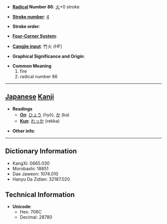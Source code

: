 * '''[[Wiktionary:Chinese radical index| Radical]] Number 86''': [[Wiktionary:Chinese radical index 火|火]]+0 stroke

* '''[[Wiktionary:Chinese total strokes index|Stroke number]]''': [[Wiktionary:Chinese total strokes index 4|4]]

* '''Stroke order''': 

* '''[[Wiktionary:Chinese four corner index|Four-Corner System]]''': 

* '''[[Wiktionary:Chinese Cangjie index|Cangjie input]]''': 竹火 (HF)

* '''Graphical Significance and Origin''': 

* '''Common Meaning'''
*#fire
*# radical number 86


----

== [[Japanese]] [[Kanji]] ==

* '''Readings'''
** '''[[On]]''': [[ひょう]] (hyō), [[か]] (ka)
** '''[[Kun]]''': [[れっか]] (rekka)

* '''Other info''':  

----

== Dictionary Information ==

* KangXi: 0665.030
* Morobashi: 18851
* Dae Jaweon: 1074.010
* Hanyu Da Zidian: 32187.020

== Technical Information ==

* '''Unicode''':
** Hex: 706C
** Decimal: 28780